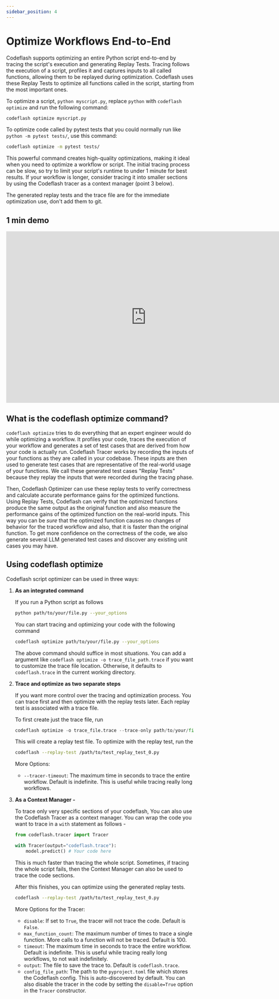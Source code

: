 ```yaml
---
sidebar_position: 4
---
```

# Optimize Workflows End-to-End

Codeflash supports optimizing an entire Python script end-to-end by tracing the script's execution and generating Replay Tests. Tracing follows the execution of a script, profiles it and captures inputs to all called functions, allowing them to be replayed during optimization. Codeflash uses these Replay Tests to optimize all functions called in the script, starting from the most important ones.

To optimize a script, `python myscript.py`, replace `python` with `codeflash optimize` and run the following command:

```bash
codeflash optimize myscript.py
```

To optimize code called by pytest tests that you could normally run like `python -m pytest tests/`, use this command:

```bash
codeflash optimize -m pytest tests/
```

This powerful command creates high-quality optimizations, making it ideal when you need to optimize a workflow or script. The initial tracing process can be slow, so try to limit your script's runtime to under 1 minute for best results. If your workflow is longer, consider tracing it into smaller sections by using the Codeflash tracer as a context manager (point 3 below).

The generated replay tests and the trace file are for the immediate optimization use, don't add them to git.

## 1 min demo

<iframe width="750" height="460" src="https://www.youtube.com/embed/_nwliGzRIug" title="YouTube video player" frameborder="0" allow="accelerometer; autoplay; clipboard-write; encrypted-media; gyroscope; picture-in-picture; web-share" allowfullscreen></iframe>


## What is the codeflash optimize command?

`codeflash optimize` tries to do everything that an expert engineer would do while optimizing a workflow. It profiles your code, traces the execution of your workflow and generates a set of test cases that are derived from how your code is actually run.
Codeflash Tracer works by recording the inputs of your functions as they are called in your codebase. These inputs are then used to generate test cases that are representative of the real-world usage of your functions.
We call these generated test cases "Replay Tests" because they replay the inputs that were recorded during the tracing phase.

Then, Codeflash Optimizer can use these replay tests to verify correctness and calculate accurate performance gains for the optimized functions.
Using Replay Tests, Codeflash can verify that the optimized functions produce the same output as the original function and also measure the performance gains of the optimized function on the real-world inputs.
This way you can be *sure* that the optimized function causes no changes of behavior for the traced workflow and also, that it is faster than the original function. To get more confidence on the correctness of the code, we also generate several LLM generated test cases and discover any existing unit cases you may have.

## Using codeflash optimize

Codeflash script optimizer can be used in three ways:

1. **As an integrated command** 

    If you run a Python script as follows
    
    ```bash
    python path/to/your/file.py --your_options
    ```
    
    You can start tracing and optimizing your code with the following command
    
    ```bash
    codeflash optimize path/to/your/file.py --your_options
    ```
    
    The above command should suffice in most situations. You can add a argument like `codeflash optimize -o trace_file_path.trace` if you want to customize the trace file location. Otherwise, it defaults to `codeflash.trace` in the current working directory. 
    
2. **Trace and optimize as two separate steps**
    
    If you want more control over the tracing and optimization process. You can trace first and then optimize with the replay tests later. Each replay test is associated with a trace file. 
    
    To first create just the trace file, run
    
    ```python
    codeflash optimize -o trace_file.trace --trace-only path/to/your/file.py --your_options
    ```
    
    This will create a replay test file. To optimize with the replay test, run the 
    
    ```bash
    codeflash --replay-test /path/to/test_replay_test_0.py
    ```
    
    More Options:
    - `--tracer-timeout`: The maximum time in seconds to trace the entire workflow. Default is indefinite. This is useful while tracing really long workflows.
3. **As a Context Manager -**
    
    To trace only very specific sections of your codeflash, You can also use the Codeflash Tracer as a context manager.
    You can wrap the code you want to trace in a `with` statement as follows -
    
    ```python
    from codeflash.tracer import Tracer
    
    with Tracer(output="codeflash.trace"):
        model.predict() # Your code here
    ```
    
    This is much faster than tracing the whole script. Sometimes, if tracing the whole script fails, then the Context Manager can also be used to trace the code sections. 
    
    After this finishes, you can optimize using the generated replay tests.
    
    ```bash
    codeflash --replay-test /path/to/test_replay_test_0.py
    ```
    
    More Options for the Tracer:
    
    - `disable`: If set to `True`, the tracer will not trace the code. Default is `False`.
    - `max_function_count`: The maximum number of times to trace a single function. More calls to a function will not be traced. Default is 100.
    - `timeout`: The maximum time in seconds to trace the entire workflow. Default is indefinite. This is useful while tracing really long workflows, to not wait indefinitely.
    - `output`: The file to save the trace to. Default is `codeflash.trace`.
    - `config_file_path`: The path to the `pyproject.toml` file which stores the Codeflash config. This is auto-discovered by default.
    You can also disable the tracer in the code by setting the `disable=True` option in the `Tracer` constructor.
